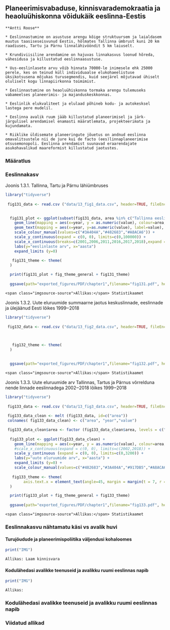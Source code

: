 ## Planeerimisvabaduse, kinnisvarademokraatia ja heaoluühiskonna võidukäik eeslinna-Eestis {#chapter13 .chapter_section .chapter1_section}

```block
**Antti Roose**
```

```block
* Eeslinnastumine on asustuse arengu kõige struktuursem ja laialdasem muutus taasiseseisvunud Eestis, hõlmates Tallinna ümbrust kuni 20 km raadiuses, Tartu ja Pärnu linnalähivööndit 5 km laiuselt.

* Krundiviisiline arendamine on hajuvas linnakasvus loonud hõreda, vähesidusa ja killustatud eeslinnaasustuse.

* Uus-eeslinlasete arvu võib hinnata 70000-le inimesele ehk 25000 perele, kes on teinud küll individuaalse elukohaeelistuse üksikotsusena mõjukas turusegmendis, kuid seejärel mõjutavad ühiselt oluliselt kogu linnapiirkonna toimimist.

* Eeslinnastumine on heaoluühiskonna tormaka arengu tulemuseks vabameelses planeerimis- ja majanduskeskkonnas.

* Eeslinlik elukvaliteet ja elulaad põhineb kodu- ja autokesksel lastega pere mudelil.

* Eeslinna avalik ruum jääb killustatud planeerimisel ja järk-järgulisel arendamisel enamasti määratlemata, projekteerimata ja kujundamata.

* Riiklike üldisemate planeeringute jõuetus on andnud eeslinna omavalitsustele nii de jure kui de facto (ees)linnaplaneerimise otsusemonopoli. Eeslinna arendamist suunavad eraarendajate asukohavalikud maareformist killustatud jaotustes.
```

### Määratlus {.chapter1_section}

### Eeslinnakasv {.chapter1_section}

<p class="caption" id="figure131"><span class="figure-number">Joonis 1.3.1.</span> Tallinna, Tartu ja Pärnu lähiümbruses</p>

```r

library("tidyverse")
  
 fig131_data <- read.csv ("data/13_fig1_data.csv", header=TRUE, fileEncoding="utf-8")

 
  fig131_plot <- ggplot(subset(fig131_data, area %in% c("Tallinna eeslinn", "Tartu eeslinn", "Pärnu eeslinn"))) +
    geom_line(mapping = aes(x=year, y = as.numeric(value), colour=area, group=area), size=1) +
    geom_text(mapping = aes(x=year, y=as.numeric(value), label=value), stat="identity", vjust=-1) +
    scale_colour_manual(values=c("#3A404A","#482683","#A8ACA6")) +
    scale_y_continuous(expand = c(0, 0), limits=c(0,100000)) +
    scale_x_continuous(breaks=c(2001,2006,2011,2016,2017,2018),expand = c(0, 0), limits=c(2000,2018.5)) +
    labs(y="eeslinlaste arv", x="aasta")
    expand_limits (y=0)
  
   fig131_theme <- theme(
  )

  print(fig131_plot + fig_theme_general + fig131_theme)
  
  ggsave(path="exported_figures/PDF/chapter1",filename="fig131.pdf", height=160, width=250, units="mm")
```

```block
<span class="imgsource-source">Allikas:</span> Statistikaamet
```

<p class="caption" id="figure132"><span class="figure-number">Joonis 1.3.2.</span> Uute eluruumide summaarne jaotus keskuslinnade, eeslinnade ja ülejäänud Eesti
lõikes 1999‒2018</p>

```r

library("tidyverse")
  
 fig132_data <- read.csv ("data/13_fig2_data.csv", header=TRUE, fileEncoding="utf-8")

 

   fig132_theme <- theme(
  )

  
  ggsave(path="exported_figures/PDF/chapter1",filename="fig132.pdf", height=160, width=250, units="mm")
```

```block
<span class="imgsource-source">Allikas:</span> Statistikaamet
```

<p class="caption" id="figure133"><span class="figure-number">Joonis 1.3.3.</span> Uute eluruumide arv Tallinnas, Tartus ja Pärnus võrrelduna nende linnade eeslinnadega 2002‒2018
lõikes 1999‒2018</p>

```r

library("tidyverse")
  
 fig133_data <- read.csv ("data/13_fig3_data.csv", header=TRUE, fileEncoding="utf-8", sep=";", check.names=FALSE)
 
 fig133_data_clean <- melt (fig133_data, id=c("area"))
 colnames( fig133_data_clean) <- c("area", "year","value")

 fig133_data_clean$area <- factor (fig133_data_clean$area, levels = c("Tallinn","Tallinna eeslinn", "Tartu","Tartu eeslinn","Pärnu","Pärnu eeslinn"))
 
  fig133_plot <- ggplot(fig133_data_clean) +
    geom_line(mapping = aes(x=year, y = as.numeric(value), colour=area, group=area), size=1) +
    #scale_x_continuous(expand = c(0, 0), limits=c(2002,2018)) +
    scale_y_continuous (expand = c(0, 0), limits=c(0,3200)) +
    labs(y="uute eluruumide arv", x="aasta") +
    expand_limits (y=0) +
    scale_colour_manual(values=c("#482683","#3A404A","#917DB5","#A8ACA6","#DAD4E6","#E6E3DA"))
  
   fig133_theme <- theme(
        axis.text.x = element_text(angle=45, margin = margin(t = 7, r = 0, b = 0, l = 0), hjust=1.1),
  )

  print(fig133_plot + fig_theme_general + fig133_theme)
  
  ggsave(path="exported_figures/PDF/chapter1",filename="fig133.pdf", height=120, width=200, units="mm")
```

```block
<span class="imgsource-source">Allikas:</span> Statistikaamet
```

### Eeslinnakasvu nähtamatu käsi vs avalik huvi {.chapter1_section}
#### Turujõudude ja planeerimispoliitika väljendusi kohaloomes

```r

print("IMG")
```

```block
Allikas: Laam kinnisvara
```

#### Kodulähedasi avalikke teenuseid ja avalikku ruumi eeslinnas napib

```r

print("IMG")
```

```block
Allikas: 
```

### Kodulähedasi avalikke teenuseid ja avalikku ruumi eeslinnas napib

### Viidatud allikad {-.subreferences}